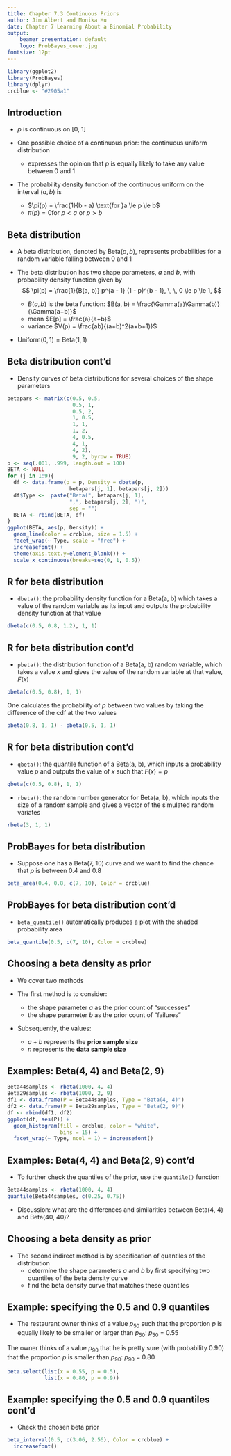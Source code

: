 ```yaml
---
title: Chapter 7.3 Continuous Priors
author: Jim Albert and Monika Hu
date: Chapter 7 Learning About a Binomial Probability
output: 
    beamer_presentation: default
    logo: ProbBayes_cover.jpg
fontsize: 12pt
---
```


```r
library(ggplot2)
library(ProbBayes)
library(dplyr)
crcblue <- "#2905a1"
```

## Introduction

- $p$ is continuous on [0, 1]

- One possible choice of a continuous prior: the continuous uniform distribution
    - expresses the opinion that $p$ is equally likely to take any value between 0 and 1

- The probability density function of the continuous uniform on the interval $(a, b)$ is
    - $\pi(p) = \frac{1}{b - a} \text{for }a \le p \le b$
    - $\pi(p) = 0 \text{for }p < a \,\, \text{or } p > b$
    
## Beta distribution

- A beta distribution, denoted by Beta($a, b)$, represents probabilities for a random variable falling between 0 and 1

- The beta distribution has two shape parameters\index{shape parameter}, $a$ and $b$, with probability density function given by
$$
\pi(p) = \frac{1}{B(a, b)} p^{a - 1} (1 - p)^{b - 1}, \, \, 0 \le p \le 1,
$$
    - $B(a, b)$ is the beta function: $B(a, b) = \frac{\Gamma(a)\Gamma(b)}{\Gamma(a+b)}$
    - mean $E[p] = \frac{a}{a+b}$
    - variance $V(p) = \frac{ab}{(a+b)^2(a+b+1)}$
    
- $\textrm{Uniform}(0, 1) = \textrm{Beta}(1, 1)$

## Beta distribution cont'd

- Density curves of beta distributions for several choices of the shape parameters

```r
betapars <- matrix(c(0.5, 0.5,
                     0.5, 1,
                     0.5, 2,
                     1, 0.5,
                     1, 1,
                     1, 2,
                     4, 0.5,
                     4, 1,
                     4, 2),
                     9, 2, byrow = TRUE)
p <- seq(.001, .999, length.out = 100)
BETA <- NULL
for (j in 1:9){
  df <- data.frame(p = p, Density = dbeta(p,
                    betapars[j, 1], betapars[j, 2]))
  df$Type <-  paste("Beta(", betapars[j, 1],
                    ",", betapars[j, 2], ")",
                    sep = "")
  BETA <- rbind(BETA, df)
}
ggplot(BETA, aes(p, Density)) +
  geom_line(color = crcblue, size = 1.5) +
  facet_wrap(~ Type, scale = "free") +
  increasefont() +
  theme(axis.text.y=element_blank()) +
  scale_x_continuous(breaks=seq(0, 1, 0.5))
```

## R for beta distribution

- ```dbeta()```\index{dbeta()}: the probability density function for a Beta(a, b) which takes a value of the random variable as its input and outputs the probability density function at that value

```r
dbeta(c(0.5, 0.8, 1.2), 1, 1)
```

## R for beta distribution cont'd

- ```pbeta()```: the distribution function of a Beta(a, b) random variable,
which takes a value x and gives the value of the random variable at
that value, $F(x)$

```r
pbeta(c(0.5, 0.8), 1, 1)
```

One calculates the probability of $p$ between two values by taking the difference of the cdf at the two values

```r
pbeta(0.8, 1, 1) - pbeta(0.5, 1, 1)
```

## R for beta distribution cont'd

- ```qbeta()```\index{qbeta()}: the quantile function of a Beta(a, b), which inputs a probability value $p$ and outputs the value of $x$ such that $F(x) = p$

```r
qbeta(c(0.5, 0.8), 1, 1)
```

- ```rbeta()```\index{rbeta()}: the random number generator for Beta(a, b), which inputs the size of a random sample and gives a vector of the simulated random variates


```r
rbeta(3, 1, 1)
```

## ProbBayes for beta distribution

- Suppose one has a Beta(7, 10) curve and we want to find the chance that $p$ is between 0.4 and 0.8 

```r
beta_area(0.4, 0.8, c(7, 10), Color = crcblue)
```


## ProbBayes for beta distribution cont'd

- ```beta_quantile()``` automatically produces a plot with the shaded probability area

```r
beta_quantile(0.5, c(7, 10), Color = crcblue)
```


## Choosing a beta density as prior 

- We cover two methods

- The first method is to consider:
    - the shape parameter $a$ as the prior count of "successes"
    - the shape parameter $b$ as the prior count of "failures"
    
- Subsequently, the values:
    - $a + b$ represents the **prior sample size**
    - $n$ represents the **data sample size**
    
## Examples: Beta(4, 4) and Beta(2, 9)

```r
Beta44samples <- rbeta(1000, 4, 4)
Beta29samples <- rbeta(1000, 2, 9)
df1 <- data.frame(P = Beta44samples, Type = "Beta(4, 4)")
df2 <- data.frame(P = Beta29samples, Type = "Beta(2, 9)")
df <- rbind(df1, df2)
ggplot(df, aes(P)) +
  geom_histogram(fill = crcblue, color = "white",
                 bins = 15) +
  facet_wrap(~ Type, ncol = 1) + increasefont()
```

## Examples: Beta(4, 4) and Beta(2, 9) cont'd

- To further check the quantiles of the prior, use the ```quantile()``` function

```r
Beta44samples <- rbeta(1000, 4, 4)
quantile(Beta44samples, c(0.25, 0.75))
```

- Discussion: what are the differences and similarities between Beta(4, 4) and Beta(40, 40)?

## Choosing a beta density as prior 

- The second indirect method is by specification of quantiles of the distribution
    - determine the shape parameters $a$ and $b$ by first specifying two quantiles of the beta density curve
    - find the beta density curve that matches these quantiles
    
## Example: specifying the 0.5 and 0.9 quantiles

- The restaurant owner thinks of a value $p_{50}$ such that the proportion $p$ is equally likely to be smaller or larger than $p_{50}$: $p_{50}$ = 0.55

The owner thinks of a value $p_{90}$ that he is pretty sure (with probability 0.90) that the proportion $p$ is smaller than $p_{90}$: $p_{90}$ = 0.80


```r
beta.select(list(x = 0.55, p = 0.5),
            list(x = 0.80, p = 0.9))
```

## Example: specifying the 0.5 and 0.9 quantiles cont'd

- Check the chosen beta prior
```r
beta_interval(0.5, c(3.06, 2.56), Color = crcblue) +
  increasefont()
```
